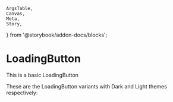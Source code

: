     ArgsTable,
    Canvas,
    Meta,
    Story,
} from '@storybook/addon-docs/blocks';


<Meta
    component={LoadingButton}
    title="Molecules/LoadingButton"
/>

# LoadingButton

This is a basic LoadingButton
<Canvas>
    <Story
        name="Primary"
    >
        <LoadingButton />
    </Story>
</Canvas>

<ArgsTable story="Primary" />

These are the LoadingButton variants with Dark and Light themes respectively:
